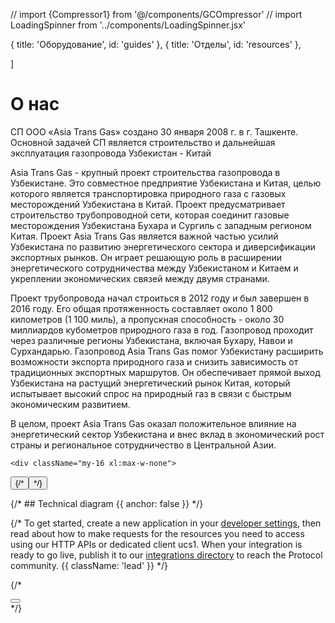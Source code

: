 
// import {Compressor1} from '@/components/GCOmpressor'
// import LoadingSpinner from '../components/LoadingSpinner.jsx'



  { title: 'Оборудование', id: 'guides' },
  { title: 'Отделы', id: 'resources' },

  
]

<HeroPattern />

# О нас

СП ООО «Asia Trans Gas» создано 30 января 2008 г. в г. Ташкенте. Основной задачей СП является строительство и дальнейшая эксплуатация газопровода Узбекистан - Китай
<div className="my-16 xl:max-w-none">
<VideoBackground/>
</div>
Asia Trans Gas - крупный проект строительства газопровода в Узбекистане. Это совместное предприятие Узбекистана и Китая, целью которого является транспортировка природного газа с газовых месторождений Узбекистана в Китай. Проект предусматривает строительство трубопроводной сети, которая соединит газовые месторождения Узбекистана Бухара и Сургиль с западным регионом Китая.
Проект Asia Trans Gas является важной частью усилий Узбекистана по развитию энергетического сектора и диверсификации экспортных рынков. Он играет решающую роль в расширении энергетического сотрудничества между Узбекистаном и Китаем и укреплении экономических связей между двумя странами.
<div className="my-16 xl:max-w-none">
<GroupImage/>
</div>

Проект трубопровода начал строиться в 2012 году и был завершен в 2016 году. Его общая протяженность составляет около 1 800 километров (1 100 миль), а пропускная способность - около 30 миллиардов кубометров природного газа в год. Газопровод проходит через различные регионы Узбекистана, включая Бухару, Навои и Сурхандарью.
Газопровод Asia Trans Gas помог Узбекистану расширить возможности экспорта природного газа и снизить зависимость от традиционных экспортных маршрутов. Он обеспечивает прямой выход Узбекистана на растущий энергетический рынок Китая, который испытывает высокий спрос на природный газ в связи с быстрым экономическим развитием.

В целом, проект Asia Trans Gas оказал положительное влияние на энергетический сектор Узбекистана и внес вклад в экономический рост страны и региональное сотрудничество в Центральной Азии.


    <div className="my-16 xl:max-w-none">

<Compressor1 />
</div>
  

<div className="not-prose mb-16 mt-6 flex gap-3">
  <Button href="https://asiatransgas.uz/" arrow="right" children="Asia Trans Gas" />
  {/* <Button href="/ucs1" variant="outline" children="Explore ucs1" /> */}
</div>

{/* ## Technical diagram {{ anchor: false }} */}

{/* To get started, create a new application in your [developer settings](#), then read about how to make requests for the resources you need to access using our HTTP APIs or dedicated client ucs1. When your integration is ready to go live, publish it to our [integrations directory](#) to reach the Protocol community. {{ className: 'lead' }} */}

{/* 
<div className="not-prose">
  <Button
    href="/ucs1"
    variant="text"
    arrow="right"
    children="Get your API key"
  />
</div> */}

<Guides />
<Resources />

